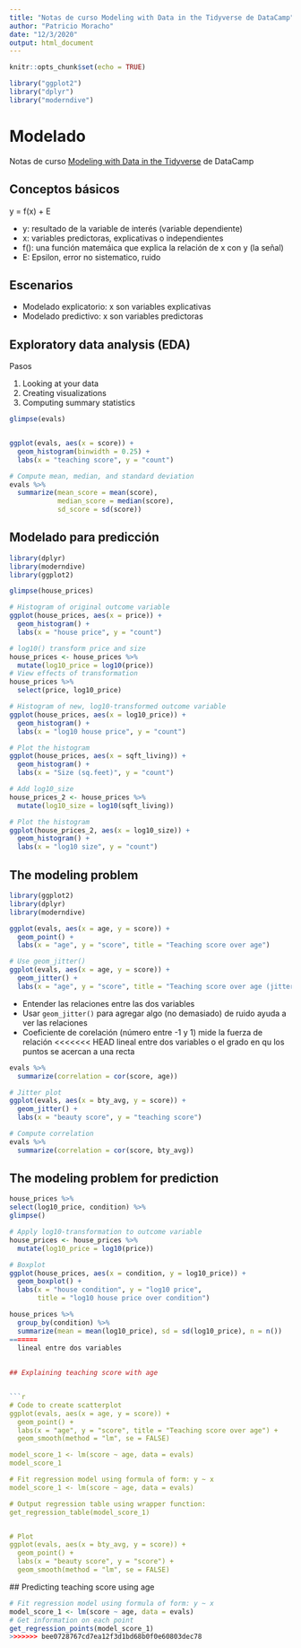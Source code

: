 ```yaml
---
title: "Notas de curso Modeling with Data in the Tidyverse de DataCamp"
author: "Patricio Moracho"
date: "12/3/2020"
output: html_document
---
```


```r
knitr::opts_chunk$set(echo = TRUE)

library("ggplot2")
library("dplyr")
library("moderndive")

```

# Modelado

Notas de curso [Modeling with Data in the
Tidyverse](https://campus.datacamp.com/courses/modeling-with-data-in-the-tidyverse/introduction-to-modeling?ex=1)
de DataCamp

## Conceptos básicos

y = f(x) + E

* y: resultado de la variable de interés (variable dependiente)
* x: variables predictoras, explicativas o independientes
* f(): una función matemáica que explica la relación de x con y (la señal)
* E: Epsilon, error no sistematico, ruido

## Escenarios

* Modelado explicatorio: x son variables explicativas
* Modelado predictivo: x son variables predictoras

## Exploratory data analysis (EDA)

Pasos

1. Looking at your data
2. Creating visualizations
3. Computing summary statistics

```r

glimpse(evals)


ggplot(evals, aes(x = score)) +
  geom_histogram(binwidth = 0.25) + 
  labs(x = "teaching score", y = "count")

# Compute mean, median, and standard deviation
evals %>%
  summarize(mean_score = mean(score), 
            median_score = median(score),
            sd_score = sd(score))  
```

## Modelado para predicción

```r
library(dplyr)
library(moderndive)
library(ggplot2)

glimpse(house_prices)

# Histogram of original outcome variable
ggplot(house_prices, aes(x = price)) +
  geom_histogram() + 
  labs(x = "house price", y = "count")

# log10() transform price and size
house_prices <- house_prices %>%
  mutate(log10_price = log10(price))
# View effects of transformation
house_prices %>% 
  select(price, log10_price)

# Histogram of new, log10-transformed outcome variable
ggplot(house_prices, aes(x = log10_price)) +
  geom_histogram() + 
  labs(x = "log10 house price", y = "count")

# Plot the histogram
ggplot(house_prices, aes(x = sqft_living)) +
  geom_histogram() +
  labs(x = "Size (sq.feet)", y = "count")

# Add log10_size
house_prices_2 <- house_prices %>%
  mutate(log10_size = log10(sqft_living))

# Plot the histogram  
ggplot(house_prices_2, aes(x = log10_size)) +
  geom_histogram() +
  labs(x = "log10 size", y = "count")
```

## The modeling problem

```r
library(ggplot2)
library(dplyr)
library(moderndive)

ggplot(evals, aes(x = age, y = score)) +
  geom_point() + 
  labs(x = "age", y = "score", title = "Teaching score over age")

# Use geom_jitter()
ggplot(evals, aes(x = age, y = score)) +
  geom_jitter() + 
  labs(x = "age", y = "score", title = "Teaching score over age (jittered)")
```

* Entender las relaciones entre las dos variables
* Usar `geom_jitter()` para agregar algo (no demasiado) de ruido ayuda a ver las
  relaciones
* Coeficiente de corelación (número entre -1 y 1) mide la fuerza de relación
<<<<<<< HEAD
  lineal entre dos variables o el grado en qu los puntos se acercan a una recta

```r
evals %>% 
  summarize(correlation = cor(score, age))

# Jitter plot
ggplot(evals, aes(x = bty_avg, y = score)) +
  geom_jitter() +
  labs(x = "beauty score", y = "teaching score")

# Compute correlation
evals %>%
  summarize(correlation = cor(score, bty_avg))
```

## The modeling problem for prediction


```r
house_prices %>% 
select(log10_price, condition) %>% 
glimpse()

# Apply log10-transformation to outcome variable
house_prices <- house_prices %>%
  mutate(log10_price = log10(price))

# Boxplot
ggplot(house_prices, aes(x = condition, y = log10_price)) +
  geom_boxplot() +
  labs(x = "house condition", y = "log10 price", 
       title = "log10 house price over condition")

house_prices %>% 
  group_by(condition) %>% 
  summarize(mean = mean(log10_price), sd = sd(log10_price), n = n())
=======
  lineal entre dos variables
  
  
## Explaining teaching score with age


```r
# Code to create scatterplot
ggplot(evals, aes(x = age, y = score)) +
  geom_point() + 
  labs(x = "age", y = "score", title = "Teaching score over age") +
  geom_smooth(method = "lm", se = FALSE)

model_score_1 <- lm(score ~ age, data = evals)
model_score_1

# Fit regression model using formula of form: y ~ x
model_score_1 <- lm(score ~ age, data = evals)

# Output regression table using wrapper function:
get_regression_table(model_score_1)


# Plot 
ggplot(evals, aes(x = bty_avg, y = score)) +
  geom_point() +
  labs(x = "beauty score", y = "score") +
  geom_smooth(method = "lm", se = FALSE)
```
  ## Predicting teaching score using age

```r
# Fit regression model using formula of form: y ~ x
model_score_1 <- lm(score ~ age, data = evals)
# Get information on each point
get_regression_points(model_score_1)
>>>>>>> bee0728767cd7ea12f3d1bd68b0f0e60803dec78
```